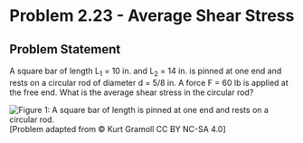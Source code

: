 # Problem 2.23 - Average Shear Stress {.unnumbered}

## Problem Statement

A square bar of length L<sub>1</sub> = 10 in. and L<sub>2</sub> = 14 in. is pinned at one end and rests on a circular rod of diameter d = 5/8 in. A force F = 60 lb is applied at the free end. What is the average shear stress in the circular rod?

![Figure 1: A square bar of length is pinned at one end and rests on a circular rod.](images/168.png){fig-alt="Picture with a circular rod pinned at one end and resting on a circular rod at a distance L1 from the wall. The other end of the rod has a force applied downward."}
\[Problem adapted from © Kurt Gramoll CC BY NC-SA 4.0\]